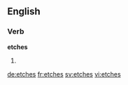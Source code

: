 ==English==

===Verb===
'''etches'''

# {{en-third-person singular of|etch}}

[[de:etches]]
[[fr:etches]]
[[sv:etches]]
[[vi:etches]]